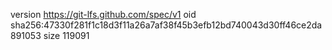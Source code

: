version https://git-lfs.github.com/spec/v1
oid sha256:47330f281f1c18d3f11a26a7af38f45b3efb12bd740043d30ff46ce2da891053
size 119091
